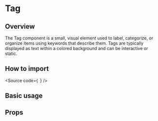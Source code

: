 

<Meta of={Stories} />

<H1>Tag</H1>

<H2>Overview</H2>

The Tag component is a small, visual element used to label, categorize, or organize items using keywords that describe them.
Tags are typically displayed as text within a colored background and can be interactive or static.

<H2>How to import</H2>

<Source
  code={`
`}
/>

<H2>Basic usage</H2>

<Canvas of={Stories.Base} />

<H2>Props</H2>

<ArgTypes of={Stories} />
